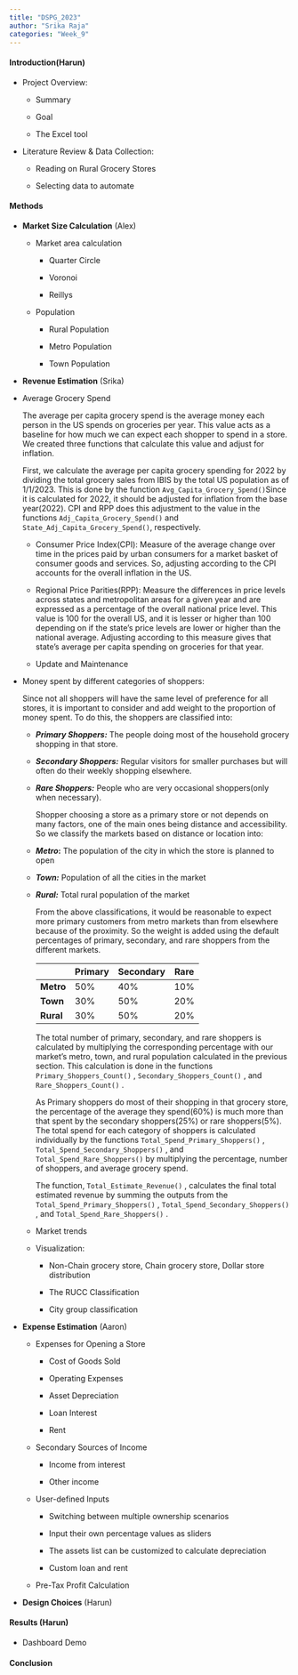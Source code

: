 ```yaml
---
title: "DSPG_2023"
author: "Srika Raja"
categories: "Week_9"
---
```


#### Introduction(Harun)

-   Project Overview:

    -   Summary

    -   Goal

    -   The Excel tool

-   Literature Review & Data Collection:

    -   Reading on Rural Grocery Stores

    -   Selecting data to automate

#### Methods

-   **Market Size Calculation** (Alex)

    -   Market area calculation

        -   Quarter Circle 

        -   Voronoi 

        -   Reillys 

    -   Population

        -   Rural Population

        -   Metro Population

        -   Town Population

-   **Revenue Estimation** (Srika)

-   Average Grocery Spend

    The average per capita grocery spend is the average money each person in the US spends on groceries per year. This value acts as a baseline for how much we can expect each shopper to spend in a store. We created three functions that calculate this value and adjust for inflation.

    First, we calculate the average per capita grocery spending for 2022 by dividing the total grocery sales from IBIS by the total US population as of 1/1/2023. This is done by the function `Avg_Capita_Grocery_Spend()`Since it is calculated for 2022, it should be adjusted for inflation from the base year(2022). CPI and RPP does this adjustment to the value in the functions `Adj_Capita_Grocery_Spend()` and `State_Adj_Capita_Grocery_Spend()`, respectively.

    -   Consumer Price Index(CPI): Measure of the average change over time in the prices paid by urban consumers for a market basket of consumer goods and services. So, adjusting according to the CPI accounts for the overall inflation in the US.

    -   Regional Price Parities(RPP): Measure the differences in price levels across states and metropolitan areas for a given year and are expressed as a percentage of the overall national price level. This value is 100 for the overall US, and it is lesser or higher than 100 depending on if the state's price levels are lower or higher than the national average. Adjusting according to this measure gives that state's average per capita spending on groceries for that year.

    -   Update and Maintenance

-   Money spent by different categories of shoppers:

    Since not all shoppers will have the same level of preference for all stores, it is important to consider and add weight to the proportion of money spent. To do this, the shoppers are classified into:

    -   ***Primary Shoppers:*** The people doing most of the household grocery shopping in that store.

    -   ***Secondary Shoppers:*** Regular visitors for smaller purchases but will often do their weekly shopping elsewhere.

    -   ***Rare Shoppers:*** People who are very occasional shoppers(only when necessary).

        Shopper choosing a store as a primary store or not depends on many factors, one of the main ones being distance and accessibility. So we classify the markets based on distance or location into:

    -   ***Metro*****:** The population of the city in which the store is planned to open

    -   ***Town:*** Population of all the cities in the market

    -   ***Rural:*** Total rural population of the market

        From the above classifications, it would be reasonable to expect more primary customers from metro markets than from elsewhere because of the proximity. So the weight is added using the default percentages of primary, secondary, and rare shoppers from the different markets.

        |           | Primary | Secondary | Rare |
        |-----------|---------|-----------|------|
        | **Metro** | 50%     | 40%       | 10%  |
        | **Town**  | 30%     | 50%       | 20%  |
        | **Rural** | 30%     | 50%       | 20%  |

        The total number of primary, secondary, and rare shoppers is calculated by multiplying the corresponding percentage with our market's metro, town, and rural population calculated in the previous section. This calculation is done in the functions `Primary_Shoppers_Count()` , `Secondary_Shoppers_Count()` , and `Rare_Shoppers_Count()` .

        As Primary shoppers do most of their shopping in that grocery store, the percentage of the average they spend(60%) is much more than that spent by the secondary shoppers(25%) or rare shoppers(5%). The total spend for each category of shoppers is calculated individually by the functions `Total_Spend_Primary_Shoppers()` , `Total_Spend_Secondary_Shoppers()` , and `Total_Spend_Rare_Shoppers()` by multiplying the percentage, number of shoppers, and average grocery spend.

        The function, `Total_Estimate_Revenue()` , calculates the final total estimated revenue by summing the outputs from the `Total_Spend_Primary_Shoppers()` , `Total_Spend_Secondary_Shoppers()` , and `Total_Spend_Rare_Shoppers()` .

    -   Market trends 

    -   Visualization: 

        -   Non-Chain grocery store, Chain grocery store, Dollar store distribution 

        -   The RUCC Classification 

        -   City group classification 

-   **Expense Estimation** (Aaron)

    -   Expenses for Opening a Store 

        -   Cost of Goods Sold 

        -   Operating Expenses 

        -   Asset Depreciation 

        -   Loan Interest

        -   Rent 

    -   Secondary Sources of Income 

        -   Income from interest 

        -   Other income 

    -   User-defined Inputs 

        -   Switching between multiple ownership scenarios 

        -   Input their own percentage values as sliders 

        -   The assets list can be customized to calculate depreciation

        -   Custom loan and rent

    -   Pre-Tax Profit Calculation

-   **Design Choices** (Harun)

#### Results (Harun)

-   Dashboard Demo

#### Conclusion
